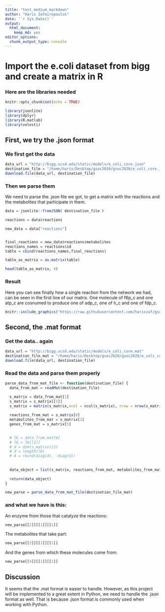 ```yaml
---
title: "test_medium_markdown"
author: "Haris Zafeiropoulos"
date: '`r Sys.Date()`'
output:
  html_document: 
    keep_md: yes
editor_options:
  chunk_output_type: console
---
```


# Import the e.coli dataset from bigg and create a matrix in R

### Here are the libraries needed

```r
knitr::opts_chunk$set(echo = TRUE)
```

```r
library(jsonlite)
library(dplyr)
library(R.matlab)
library(volesti)
```

## First, we try the .json format

### We first get the data

```r
data_url = "http://bigg.ucsd.edu/static/models/e_coli_core.json"
destination_file = "/home/haris/Desktop/gsoc2020/gsoc2020/e_coli_core.json"
download.file(data_url, destination_file)
```

### Then we parse them
We need to parse the .json file we got, to get a matrix with the reactions and the metabolites that participate in them.

```r
data = jsonlite::fromJSON( destination_file )

reactions = data$reactions

new_data = data["reactions"]


final_reactions = new_data$reactions$metabolites
reactions_names = reactions$id
table = cbind(reactions_names,final_reactions)

table_as_matrix = as.matrix(table)

head(table_as_matrix, 4)
```

### Result 
Here you can see finally how a single reaction from the network we had, can be seen in the first line of our matrix. One molecule of f6p_c and one atp_c are cosnumed to produce one of adp_c, one of h_c and one of fdp_c.

```r
knitr::include_graphics("https://raw.githubusercontent.com/hariszaf/gsoc2020/master/test_medium_files/figure-html/gsoc2020_reactions.png")
```


## Second, the .mat format
### Get the data.. again
```r
data_url = "http://bigg.ucsd.edu/static/models/e_coli_core.mat"
destination_file_mat = "/home/haris/Desktop/gsoc2020/gsoc2020/e_coli_core.mat"
download.file(data_url, destination_file)
```

### Read the data and parse them properly
```r

parse_data_from_mat_file <- function(destination_file) {
  data_from_mat = readMat(destination_file)

  s_matrix = data_from_mat[1]
  s_matrix = s_matrix[[1]]
  s_matrix = matrix(s_matrix,ncol = ncol(s_matrix), nrow = nrow(s_matrix))
  
  reactions_from_mat = s_matrix[8]
  metabolites_from_mat = s_matrix[1]
  genes_from_mat = s_matrix[5]

  
  # lb = data_from_mat[6]
  # lb = lb[[1]]
  # d = dim(s_matrix)[2]
  # d = length(lb)
  # A = rbind(diag(d), -diag(d))
  
    
  data_object = list(s_matrix, reactions_from_mat, metabolites_from_mat, genes_from_mat)
  
  return(data_object)
}

new_parse = parse_data_from_mat_file(destination_file_mat)

```




### and what we have is this:

An enzyme from those that catalyze the reactions:
```r
new_parse[[2]][[1]][[1]]
```
The metabolites that take part: 
```r
new_parse[[3]][[1]][[1]]
```
And the genes from which these molecules come from:
```r
new_parse[[4]][[1]][[1]]
```


## Discussion
It seems that the .mat format is easier to handle. However, as this project will be implemented to a great extent in Python, we need to handle the .json format as well. That is because .json format is commonly used when working with Python.

